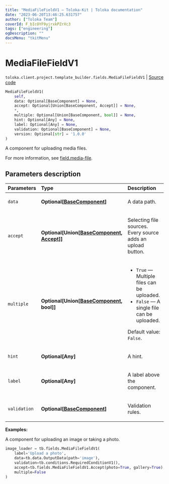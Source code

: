 ```yaml
---
title: "MediaFileFieldV1 — Toloka-Kit | Toloka documentation"
date: "2023-06-20T13:46:25.631757"
author: ["Toloka Team"]
coverId: F_bIcOYF9yjrxkPZrXc3
tags: ["engineering"]
ogDescription: ""
docsMenu: "tkitMenu"
---
```


# MediaFileFieldV1

`toloka.client.project.template_builder.fields.MediaFileFieldV1` | [Source code](https://github.com/Toloka/toloka-kit/blob/v1.2.0/src/client/project/template_builder/fields.py#L332)

```python
MediaFileFieldV1(
    self,
    data: Optional[BaseComponent] = None,
    accept: Optional[Union[BaseComponent, Accept]] = None,
    *,
    multiple: Optional[Union[BaseComponent, bool]] = None,
    hint: Optional[Any] = None,
    label: Optional[Any] = None,
    validation: Optional[BaseComponent] = None,
    version: Optional[str] = '1.0.0'
)
```

A component for uploading media files.

For more information, see [field.media-file](/docs/template-builder/reference/field.media-file).

## Parameters description

| Parameters | Type | Description |
| :----------| :----| :-----------|
`data`|**Optional\[[BaseComponent](/docs/toloka-kit/reference/toloka.client.project.template_builder.base.BaseComponent)\]**|<p>A data path.</p>
`accept`|**Optional\[Union\[[BaseComponent](/docs/toloka-kit/reference/toloka.client.project.template_builder.base.BaseComponent), [Accept](/docs/toloka-kit/reference/toloka.client.project.template_builder.fields.MediaFileFieldV1.Accept)\]\]**|<p>Selecting file sources. Every source adds an upload button.</p>
`multiple`|**Optional\[Union\[[BaseComponent](/docs/toloka-kit/reference/toloka.client.project.template_builder.base.BaseComponent), bool\]\]**|<ul> <li>`True` — Multiple files can be uploaded.</li> <li>`False` — A single file can be uploaded.</li> </ul> <p>Default value: `False`.</p>
`hint`|**Optional\[Any\]**|<p>A hint.</p>
`label`|**Optional\[Any\]**|<p>A label above the component.</p>
`validation`|**Optional\[[BaseComponent](/docs/toloka-kit/reference/toloka.client.project.template_builder.base.BaseComponent)\]**|<p>Validation rules.</p>

**Examples:**

A component for uploading an image or taking a photo.

```python
image_loader = tb.fields.MediaFileFieldV1(
    label='Upload a photo',
    data=tb.data.OutputData(path='image'),
    validation=tb.conditions.RequiredConditionV1(),
    accept=tb.fields.MediaFileFieldV1.Accept(photo=True, gallery=True),
    multiple=False
)
```